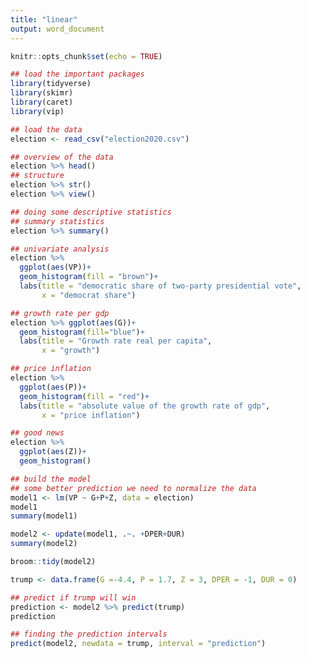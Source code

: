 ```yaml
---
title: "linear"
output: word_document
---
```


```r
knitr::opts_chunk$set(echo = TRUE)
```

```r
## load the important packages
library(tidyverse)
library(skimr)
library(caret)
library(vip)

## load the data
election <- read_csv("election2020.csv")

```

```r
## overview of the data
election %>% head()
## structure
election %>% str()
election %>% view()
```


```r
## doing some descriptive statistics
## summary statistics
election %>% summary()

```

```r
## univariate analysis
election %>% 
  ggplot(aes(VP))+
  geom_histogram(fill = "brown")+
  labs(title = "democratic share of two-party presidential vote",
       x = "democrat share")

```


```r
## growth rate per gdp
election %>% ggplot(aes(G))+
  geom_histogram(fill="blue")+
  labs(title = "Growth rate real per capita",
       x = "growth")
```



```r
## price inflation
election %>% 
  ggplot(aes(P))+
  geom_histogram(fill = "red")+
  labs(title = "absolute value of the growth rate of gdp",
       x = "price inflation")
```


```r
## good news
election %>% 
  ggplot(aes(Z))+
  geom_histogram()
```


```r
## build the model
## some better prediction we need to normalize the data
model1 <- lm(VP ~ G+P+Z, data = election)
model1
summary(model1)
```


```r
model2 <- update(model1, .~. +DPER+DUR)
summary(model2)
```


```r
broom::tidy(model2)
```


```r
trump <- data.frame(G =-4.4, P = 1.7, Z = 3, DPER = -1, DUR = 0)
```


```r
## predict if trump will win
prediction <- model2 %>% predict(trump)
prediction
```


```r
## finding the prediction intervals
predict(model2, newdata = trump, interval = "prediction")

```

